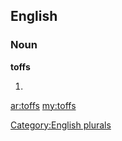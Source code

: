 ==English==

===Noun===
'''toffs'''

# {{plural of|[[toff]]}}

[[Category:English plurals]]

[[ar:toffs]]
[[my:toffs]]